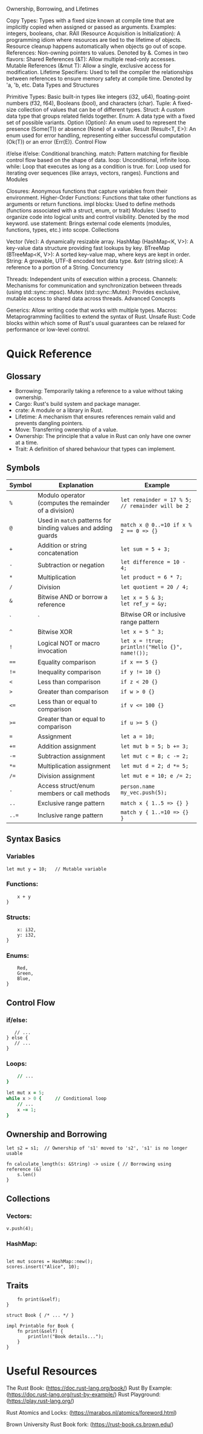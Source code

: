 Ownership, Borrowing, and Lifetimes

Copy Types: Types with a fixed size known at compile time that are implicitly copied when assigned or passed as arguments. Examples: integers, booleans, char.
RAII (Resource Acquisition is Initialization): A programming idiom where resources are tied to the lifetime of objects. Resource cleanup happens automatically when objects go out of scope.
References: Non-owning pointers to values. Denoted by &. Comes in two flavors:
Shared References (&T): Allow multiple read-only accesses.
Mutable References (&mut T): Allow a single, exclusive access for modification.
Lifetime Specifiers: Used to tell the compiler the relationships between references to ensure memory safety at compile time. Denoted by 'a, 'b, etc.
Data Types and Structures

Primitive Types: Basic built-in types like integers (i32, u64), floating-point numbers (f32, f64), Booleans (bool), and characters (char).
Tuple: A fixed-size collection of values that can be of different types.
Struct: A custom data type that groups related fields together.
Enum: A data type with a fixed set of possible variants.
Option (Option<T>): An enum used to represent the presence (Some(T)) or absence (None) of a value.
Result (Result<T, E>): An enum used for error handling, representing either successful computation (Ok(T)) or an error (Err(E)).
Control Flow

if/else if/else: Conditional branching.
match: Pattern matching for flexible control flow based on the shape of data.
loop: Unconditional, infinite loop.
while: Loop that executes as long as a condition is true.
for: Loop used for iterating over sequences (like arrays, vectors, ranges).
Functions and Modules

Closures: Anonymous functions that capture variables from their environment.
Higher-Order Functions: Functions that take other functions as arguments or return functions.
impl blocks: Used to define methods (functions associated with a struct, enum, or trait)
Modules: Used to organize code into logical units and control visibility. Denoted by the mod keyword.
use statement: Brings external code elements (modules, functions, types, etc.) into scope.
Collections

Vector (Vec<T>): A dynamically resizable array.
HashMap (HashMap<K, V>): A key-value data structure providing fast lookups by key.
BTreeMap (BTreeMap<K, V>): A sorted key-value map, where keys are kept in order.
String: A growable, UTF-8 encoded text data type.
&str (string slice): A reference to a portion of a String.
Concurrency

Threads: Independent units of execution within a process.
Channels: Mechanisms for communication and synchronization between threads (using std::sync::mpsc).
Mutex (std::sync::Mutex): Provides exclusive, mutable access to shared data across threads.
Advanced Concepts

Generics: Allow writing code that works with multiple types.
Macros: Metaprogramming facilities to extend the syntax of Rust.
Unsafe Rust: Code blocks within which some of Rust's usual guarantees can be relaxed for performance or low-level control. 

# Quick Reference

## Glossary

* Borrowing: Temporarily taking a reference to a value without taking ownership.
* Cargo: Rust's build system and package manager.
* crate: A module or a library in Rust.
* Lifetime: A mechanism that ensures references remain valid and prevents dangling pointers.
* Move: Transferring ownership of a value.
* Ownership: The principle that a value in Rust can only have one owner at a time.
* Trait: A definition of shared behaviour that types can implement.

## Symbols

| Symbol | Explanation                                                  | Example                                                        |
| ------ | ------------------------------------------------------------ | -------------------------------------------------------------- |
| `%`    | Modulo operator (computes the remainder of a division)       | `let remainder = 17 % 5; // remainder will be 2`              |
| `@`    | Used in `match` patterns for binding values and adding guards | `match x @ 0..=10 if x % 2 == 0 => {}`                        |
| `+`    | Addition or string concatenation                             | `let sum = 5 + 3;`                                             |
| `-`    | Subtraction or negation                                      | `let difference = 10 - 4;`                                     |
| `*`    | Multiplication                                               | `let product = 6 * 7;`                                          |
| `/`    | Division                                                     | `let quotient = 20 / 4;`                                        |
| `&`    | Bitwise AND or borrow a reference                            | `let x = 5 & 3;` <br/> `let ref_y = &y; `                    |
| `|`    | Bitwise OR or inclusive range pattern                        | `let x = 5 | 3;` <br/> `match x { 1..=10 => {} }`              |
| `^`    | Bitwise XOR                                                  | `let x = 5 ^ 3;`                                               |
| `!`    | Logical NOT or macro invocation                              | `let x = !true;` <br/> `println!("Hello {}", name!());`         |
| `==`   | Equality comparison                                          | `if x == 5 {}`                                                 |
| `!=`   | Inequality comparison                                        | `if y != 10 {}`                                                |
| `<`    | Less than comparison                                         | `if z < 20 {}`                                                 |
| `>`    | Greater than comparison                                      | `if w > 0 {}`                                                  |
| `<=`   | Less than or equal to comparison                             | `if v <= 100 {}`                                               |
| `>=`   | Greater than or equal to comparison                          | `if u >= 5 {}`                                                 |
| `=`    | Assignment                                                   | `let a = 10;`                                                  |
| `+=`   | Addition assignment                                          | `let mut b = 5; b += 3;`                                       |
| `-=`   | Subtraction assignment                                       | `let mut c = 8; c -= 2;`                                       |
| `*=`   | Multiplication assignment                                    | `let mut d = 2; d *= 5;`                                       |
| `/=`   | Division assignment                                          | `let mut e = 10; e /= 2;`                                      |
| `.`    | Access struct/enum members or call methods                   | `person.name` <br/> `my_vec.push(5);`                         | 
| `..`   | Exclusive range pattern                                      | `match x { 1..5 => {} }`                                       |
| `..=`  | Inclusive range pattern                                      | `match y { 1..=10 => {} }`                                     | 


## Syntax Basics

### Variables

``` let x = 5;        // Immutable variable
let mut y = 10;   // Mutable variable
``` 


### Functions:

```fn add(x: i32, y: i32) -> i32 {
    x + y
}
```

### Structs:

```struct Point {
    x: i32,
    y: i32,
}
```

### Enums:

```enum Color {
    Red,
    Green,
    Blue,
}
```

## Control Flow

### if/else:

```if x > 10 {
   // ...
} else {
   // ...
}
```

### Loops:

```for i in 0..10 {  // Range loop
    // ...   
}

let mut x = 5;
while x > 0 {     // Conditional loop
    // ...
    x -= 1;
}
```

## Ownership and Borrowing

```let s1 = String::from("hello"); 
let s2 = s1;  // Ownership of 's1' moved to 's2', 's1' is no longer usable

fn calculate_length(s: &String) -> usize { // Borrowing using reference (&)
    s.len()
} 
```
## Collections

### Vectors:

```let mut v = vec![1, 2, 3];  
v.push(4);
```

### HashMap:

```use std::collections::HashMap;

let mut scores = HashMap::new();
scores.insert("Alice", 10);
```

## Traits

```trait Printable {
    fn print(&self);
}

struct Book { /* ... */ }

impl Printable for Book {
    fn print(&self) {
        println!("Book details..."); 
    }
}
```

# Useful Resources

The Rust Book: (https://doc.rust-lang.org/book/)
Rust By Example: (https://doc.rust-lang.org/rust-by-example/)
Rust Playground: (https://play.rust-lang.org/)

Rust Atomics and Locks: (https://marabos.nl/atomics/foreword.html)

Brown University Rust Book fork: (https://rust-book.cs.brown.edu/)